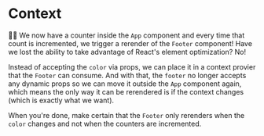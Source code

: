 # Context

<EpicVideo url="https://www.epicreact.dev/workshops/react-performance/context" />

👨‍💼 We now have a counter inside the `App` component and every time that count is
incremented, we trigger a rerender of the `Footer` component! Have we lost the
ability to take advantage of React's element optimization? No!

Instead of accepting the `color` via props, we can place it in a context provier
that the `Footer` can consume. And with that, the `footer` no longer accepts any
dynamic props so we can move it outside the `App` component again, which means
the only way it can be rerendered is if the context changes (which is exactly
what we want).

When you're done, make certain that the `Footer` only rerenders when the `color`
changes and not when the counters are incremented.
